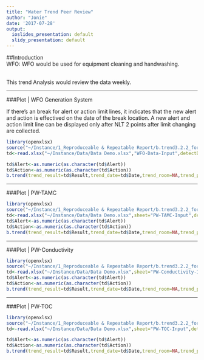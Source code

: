 ---
title: "Water Trend Peer Review"
author: "Jonie"
date: '2017-07-28'
output:
  ioslides_presentation: default
  slidy_presentation: default
---
##Introduction
</br>
WFO: WFO would be used for equipment cleaning and handwashing.

</br>
This trend Analysis would review the data weekly.

***
###Plot | WFO Generation System

If there's an break for alert or action limit lines, it indicates that the new alert and action is effectived on the date of the break location. A new alert and action limit line can be displayed only after NLT 2 points after limit changing are collected.

```{r, echo=FALSE,results="markup",out.height=470}
library(openxlsx)
source("~/Instance/1_Reproduceable & Repeatable Report/b.trend3.2.2_foregoa.R")
td<-read.xlsx("~/Instance/Data/Data Demo.xlsx","WFO-Data-Input",detectDates=T)

td$Alert<-as.numeric(as.character(td$Alert))
td$Action<-as.numeric(as.character(td$Action))
b.trend(trend_result=td$Result,trend_date=td$Date,trend_room=NA,trend_point=td$Point,trend_alert=td$Alert,trend_action=td$Action,days=360,point.choose=NA,limit=T,add=T,t.title="WFO Trend Chart")
```

***
###Plot | PW-TAMC
```{r, echo=FALSE,results="markup",out.height=470}
library(openxlsx)
source("~/Instance/1_Reproduceable & Repeatable Report/b.trend3.2.2_foregoa.R")
td<-read.xlsx("~/Instance/Data/Data Demo.xlsx",sheet="PW-TAMC-Input",detectDates=T)
td$Alert<-as.numeric(as.character(td$Alert))
td$Action<-as.numeric(as.character(td$Action))
b.trend(trend_result=td$Result,trend_date=td$Date,trend_room=NA,trend_point=td$Point,trend_alert=td$Alert,trend_action=td$Action,days=360,point.choose=NA,limit=T,add=T,t.title="PW TAMC Trend Chart")
```

***
###Plot | PW-Conductivity
```{r, echo=FALSE,results="markup",out.height=470}
library(openxlsx)
source("~/Instance/1_Reproduceable & Repeatable Report/b.trend3.2.2_foregoa.R")
td<-read.xlsx("~/Instance/Data/Data Demo.xlsx",sheet="PW-Conductivity-Input",detectDates=T)
td$Alert<-as.numeric(as.character(td$Alert))
td$Action<-as.numeric(as.character(td$Action))
b.trend(trend_result=td$Result,trend_date=td$Date,trend_room=NA,trend_point=td$Point,trend_alert=td$Alert,trend_action=td$Action,days=360,point.choose=NA,limit=T,add=T,t.title="PW Conductitivy Trend Chart")
```

***
###Plot | PW-TOC
```{r, echo=FALSE,results="markup",out.height=470}
library(openxlsx)
source("~/Instance/1_Reproduceable & Repeatable Report/b.trend3.2.2_foregoa.R")
td<-read.xlsx("~/Instance/Data/Data Demo.xlsx",sheet="PW-TOC-Input",detectDates=T)

td$Alert<-as.numeric(as.character(td$Alert))
td$Action<-as.numeric(as.character(td$Action))
b.trend(trend_result=td$Result,trend_date=td$Date,trend_room=NA,trend_point=td$Point,trend_alert=td$Alert,trend_action=td$Action,days=360,point.choose=NA,limit=T,add=T,t.title="PW TOC Trend Chart")
```